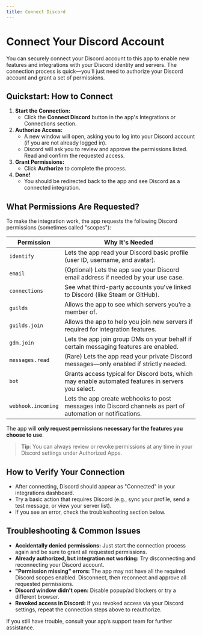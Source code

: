 ```yaml
---
title: Connect Discord
---
```


# Connect Your Discord Account

You can securely connect your Discord account to this app to enable new features and integrations with your Discord identity and servers. The connection process is quick—you'll just need to authorize your Discord account and grant a set of permissions.

## Quickstart: How to Connect

1. **Start the Connection:**
   - Click the **Connect Discord** button in the app's Integrations or Connections section.
2. **Authorize Access:**
   - A new window will open, asking you to log into your Discord account (if you are not already logged in).
   - Discord will ask you to review and approve the permissions listed. Read and confirm the requested access.
3. **Grant Permissions:**
   - Click **Authorize** to complete the process.
4. **Done!**
   - You should be redirected back to the app and see Discord as a connected integration.

## What Permissions Are Requested?

To make the integration work, the app requests the following Discord permissions (sometimes called "scopes"):

| Permission        | Why It's Needed                                                                                                              |
|-------------------|-----------------------------------------------------------------------------------------------------------------------------|
| `identify`        | Lets the app read your Discord basic profile (user ID, username, and avatar).                                               |
| `email`           | (Optional) Lets the app see your Discord email address if needed by your use case.                                          |
| `connections`     | See what third-party accounts you've linked to Discord (like Steam or GitHub).                                              |
| `guilds`          | Allows the app to see which servers you’re a member of.                                                                     |
| `guilds.join`     | Allows the app to help you join new servers if required for integration features.                                           |
| `gdm.join`        | Lets the app join group DMs on your behalf if certain messaging features are enabled.                                       |
| `messages.read`   | (Rare) Lets the app read your private Discord messages—only enabled if strictly needed.                                     |
| `bot`             | Grants access typical for Discord bots, which may enable automated features in servers you select.                          |
| `webhook.incoming`| Lets the app create webhooks to post messages into Discord channels as part of automation or notifications.                  |

The app will **only request permissions necessary for the features you choose to use**.

> **Tip**: You can always review or revoke permissions at any time in your Discord settings under Authorized Apps.

## How to Verify Your Connection

- After connecting, Discord should appear as "Connected" in your integrations dashboard.
- Try a basic action that requires Discord (e.g., sync your profile, send a test message, or view your server list).
- If you see an error, check the troubleshooting section below.

## Troubleshooting & Common Issues

- **Accidentally denied permissions:** Just start the connection process again and be sure to grant all requested permissions.
- **Already authorized, but integration not working:** Try disconnecting and reconnecting your Discord account.
- **"Permission missing" errors:** The app may not have all the required Discord scopes enabled. Disconnect, then reconnect and approve all requested permissions.
- **Discord window didn't open:** Disable popup/ad blockers or try a different browser.
- **Revoked access in Discord:** If you revoked access via your Discord settings, repeat the connection steps above to reauthorize.

If you still have trouble, consult your app’s support team for further assistance.